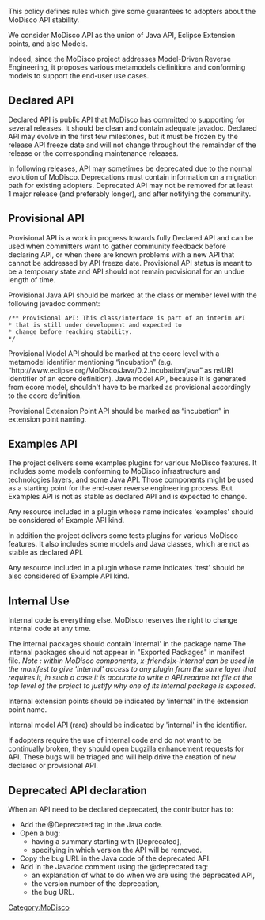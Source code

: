 This policy defines rules which give some guarantees to adopters about the MoDisco API stability. 

We consider MoDisco API as the union of Java API, Eclipse Extension points, and also Models. 

Indeed, since the MoDisco project addresses Model-Driven Reverse Engineering, it proposes various metamodels definitions and conforming models to support the end-user use cases. 

== Declared API  ==

Declared API is public API that MoDisco has committed to supporting for several releases. It should be clean and contain adequate javadoc. Declared API may evolve in the first few milestones, but it must be frozen by the release API freeze date and will not change throughout the remainder of the release or the corresponding maintenance releases. 

In following releases, API may sometimes be deprecated due to the normal evolution of MoDisco. Deprecations must contain information on a migration path for existing adopters. Deprecated API may not be removed for at least 1 major release (and preferably longer), and after notifying the community.

== Provisional API  ==

Provisional API is a work in progress towards fully Declared API and can be used when committers want to gather community feedback before declaring API, or when there are known problems with a new API that cannot be addressed by API freeze date. Provisional API status is meant to be a temporary state and API should not remain provisional for an undue length of time. 

Provisional Java API should be marked at the class or member level with the following javadoc comment: 
<pre>/** Provisional API: This class/interface is part of an interim API
* that is still under development and expected to
* change before reaching stability.
*/
</pre> 
Provisional Model API should be marked at the ecore level with a metamodel identifier mentioning “incubation” (e.g. “http://www.eclipse.org/MoDisco/Java/0.2.incubation/java” as nsURI identifier of an ecore definition). Java model API, because it is generated from ecore model, shouldn't have to be marked as provisional accordingly to the ecore definition.

Provisional Extension Point API should be marked as “incubation” in extension point naming.

== Examples API  ==

The project delivers some examples plugins for various MoDisco features. It includes some models conforming to MoDisco infrastructure and technologies layers, and some Java API. Those components might be used as a starting point for the end-user reverse engineering process. But Examples API is not as stable as declared API and is expected to change. 

Any resource included in a plugin whose name indicates 'examples' should be considered of Example API kind.

In addition the project delivers some tests plugins for various MoDisco features. It also includes some models and Java classes, which are not as stable as declared API.

Any resource included in a plugin whose name indicates 'test' should be also considered of Example API kind.

== Internal Use  ==

Internal code is everything else. MoDisco reserves the right to change internal code at any time. 

The internal packages should contain 'internal' in the package name
The internal packages should not appear in "Exported Packages" in manifest file. ''Note : within MoDisco components, x-friends|x-internal can be used in the manifest to give 'internal' access to any plugin from the same layer that requires it, in such a case it is accurate to write a API.readme.txt file at the top level of the project to justify why one of its internal package is exposed.''

Internal extension points should be indicated by 'internal' in the extension point name. 

Internal model API (rare) should be indicated by 'internal' in the identifier. 

If adopters require the use of internal code and do not want to be continually broken, they should open bugzilla enhancement requests for API. These bugs will be triaged and will help drive the creation of new declared or provisional API.

== Deprecated API declaration ==

When an API need to be declared deprecated, the contributor has to:
* Add the @Deprecated tag in the Java code.
* Open a bug:
** having a summary starting with [Deprecated],
** specifying in which version the API will be removed.
* Copy the bug URL in the Java code of the deprecated API.
* Add in the Javadoc comment using the @deprecated tag:
** an explanation of what to do when we are using the deprecated API,
** the version number of the deprecation,
** the bug URL.

{{MoDisco}}
[[Category:MoDisco]]

